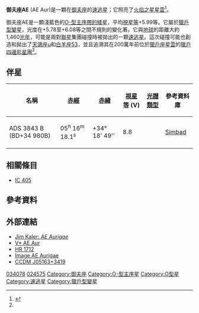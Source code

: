 {{Starbox begin |
   name=御夫座AE }}
{{Starbox observe |
  epoch=J2000 |
  ra=05<sup>h</sup> 16<sup>m</sup> 18.1497<sup>s</sup> |
  dec=+34° 18′ 44.341″ |
  appmag_v=5.998 |
  constell=[[御夫座|御夫座]] }}
{{Starbox character |
 class=O9.5V |
 r-i =  |
 v-r =  |
 b-v = 0.22 |
 u-b = -0.7 |
  variable=[[獵戶型變星|獵戶型變星]] }}
{{Starbox astrometry |
  radial_v=59.1 |
  prop_mo_ra=-4.05 |
  prop_mo_dec=43.22 |
  parallax=2.24 |
  p_error=0.74 |
  absmag_v=-2.3 }}
{{Starbox detail|
  mass=17 |
  radius=5 |
  luminosity=30,000 | 
  temperature=30,000 |
  metal= |
  gravity= |
  rotation=5 Km/s|
  age= }}
{{Starbox visbin |
  name=CCDM 05163+3419 B |
  period= |
  axis=8.4 |
  eccentricity= |
  inclination=355 |
  node= |
  periastron= }}
{{Starbox catalog |
  names=[[Boss_General_Catalogue|GC]] 6429, [[Index_Catalogue_of_Visual_Double_Stars|IDS]] 05097+3412, [[TD1_Catalog_of_Stellar_Ultraviolet_Fluxes|TD1]] 4252, [[Stockholm_Environmental_Institute|SEI]] 136, [[GCRV|GCRV]] 3123, [[IRAS|IRAS]] 05130+3415, [[Tycho_Catalogue|TYC]] 2398-894-1, [[Aitken_Double_Star_Catalogue|ADS]] 3843, [[JP11|JP11]] 1013, [[UBV_Photoelectric_Photometry_Catalogue|UBV M]] 10749, [[Astronomische_Gesellschaft_Katalog|AG]]+34° 542, [[GOS|GOS]] G172.08-02.26 01, [[Luminous_Stars_in_the_Northern_Milky_Way|LS]] V +34 3, [[uvby98|uvby98]] 100034078 ABV, [[List_of_astronomical_catalogues#A|ALS]] 8255, [[Guide_Star_Catalog|GSC]] 02398-00894, [[List_of_astronomical_catalogues#M|MCW]] 290, [[VDB|VDB]] 34, [[Bonner_Durchmusterung|BD]]+34° 980, [[Henry_Draper_Catalogue|HD]] 34078, [[General_Catalogue_of_Trigonometric_Stellar_Parallaxes|PLX]] 1190, [[Catalog_of_Components_of_Double_and_Multiple_Stars|CCDM]] J05163+3419, [[HGAM|HGAM]] 375, [[PPM_Star_Catalogue|PPM Star Catalogue]] 70112, [[美国变星观测者协会|AAVSO]] 0509+34, [[List_of_astronomical_catalogues#C|CEL]] 587, [[Hipparcos_Input_Catalogue|HIC]] 24575, [[Catalogue_of_rotational_velocities_of_the_stars|ROT]] 748, [[Washington_Double_Star_Catalog|WDS]] J05163+3419, [[CGO|CGO]] 80, [[Hipparcos_Catalogue|HIP]] 24575, [[Smithsonian_Astrophysical_Observatory_Star_Catalog|SAO]] 57816, [[Catalog_of_Stellar_Identification|CSI]]+34 980 1, [[Bright_Star_Catalogue|HR]] 1712. }}
{{Starbox reference |
  Simbad=HD+34078
| ARICNS = }}
{{starbox sources|HIP|CCDM|HR}}
{{Starbox reference |
  Simbad=ADS+3843 }}
{{Starbox end}}

'''御夫座AE''' (AE Aur)是一顆在[[御夫座|御夫座]]的[[恆星運動學#速逃星|速逃星]]；它照亮了[[火焰之星星雲|火焰之星星雲]]<ref name="david">{{cite web|url=http://www.daviddarling.info/encyclopedia/F/Flaming_Star_Nebula.html|title=Flaming Star Nebula (IC 405)|last=Darling|first=David|publisher=The Internet Encyclopedia of Science|accessdate=2008-08-08|archive-date=2013-01-29|archive-url=https://www.webcitation.org/6E1TAJe3V?url=http://www.daviddarling.info/encyclopedia/F/Flaming_Star_Nebula.html|dead-url=no}}</ref>。

御夫座AE是一顆淺藍色的[[光譜類型|O-型]][[主序星|主序帶的矮星]]，平均[[視星等|視星等]]+5.99等。它屬於[[獵戶型變星|獵戶型變星]]，光度在+5.78至+6.08等之間不規則的變化著。它與[[地球|地球]]的距離大約1,460[[光年|光年]]，可能是兩對[[聯星|聯星]]集團碰撞時被拋出的一顆[[恆星運動學#速逃星|速逃星]]。這次碰撞可能也創造和拋出了[[天鴿座μ|天鴿座μ]]和[[白羊座53|白羊座53]]，並且追溯其在200萬年前位於[[獵戶座星雲|獵戶座星雲]]的[[獵戶四邊形星團|獵戶四邊形星團]]<ref name="david"/>。

== 伴星 ==
{| class=wikitable
! colspan="1" | 名稱 || [[赤經|赤經]] || [[赤緯|赤緯]] || [[視星等|視星等]] (V) || [[光譜類型|光譜類型]] || 參考資料庫
|- bgcolor="#FFFAFA"
| ADS 3843 B (BD+34 980B) || 05<sup>h</sup> 16<sup>m</sup> 18.1<sup>s</sup> || +34° 18' 49'' || 8.8 ||  || [http://simbad.u-strasbg.fr/simbad/sim-id?protocol=html&Ident=BD%2b34%20%20%20980B&NbIdent=1&Radius=2&Radius.unit=arcmin&submit=submit+id Simbad] {{Wayback|url=http://simbad.u-strasbg.fr/simbad/sim-id?protocol=html&Ident=BD%2b34%20%20%20980B&NbIdent=1&Radius=2&Radius.unit=arcmin&submit=submit+id |date=20160313100336 }}
|}

== 相關條目 ==
* [[火焰之星星雲|IC 405]]

== 參考資料 ==
<references />

== 外部連結 ==
* [https://web.archive.org/web/20081204123838/http://www.astro.uiuc.edu/~kaler/sow//aeaur.html Jim Kaler: ''AE Aurigae'']
* [http://webviz.u-strasbg.fr/viz-bin/VizieR-S?V*%20AE%20Aur V* AE Aur] {{Wayback|url=http://webviz.u-strasbg.fr/viz-bin/VizieR-S?V*%20AE%20Aur |date=20211225144812 }}
* [http://webviz.u-strasbg.fr/viz-bin/VizieR-S?HR%201712 HR 1712] {{Wayback|url=http://webviz.u-strasbg.fr/viz-bin/VizieR-S?HR%201712 |date=20211225144811 }}
* [http://aladin.u-strasbg.fr/AladinPreview?-c=05+16+18.1497%2B34+18+44.341&ident=V*+AE+Aur&submit=Aladin+previewer Image AE Aurigae]
* [http://webviz.u-strasbg.fr/viz-bin/VizieR-S?CCDM%20J05163%2b3419A CCDM J05163+3419] {{Wayback|url=http://webviz.u-strasbg.fr/viz-bin/VizieR-S?CCDM%20J05163%2b3419A |date=20211225144814 }}

{{Stars of Auriga}}

[[Category:HD和HDE天體|034078]]
[[Category:HIP天體|024575]]
[[Category:御夫座|Category:御夫座]]
[[Category:O-型主序星|Category:O-型主序星]]
[[Category:O型星|Category:O型星]]
[[Category:速逃星|Category:速逃星]]
[[Category:獵戶型變星|Category:獵戶型變星]]